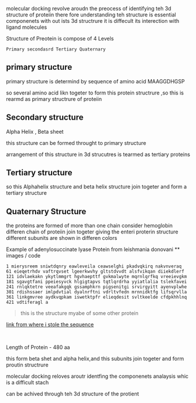 


<Navbar />
<BlogTitle title="Understanding the structure of protein" description="" />


molecular docking revolve aroudn the preocess of identifying teh 3d structure of proteiin
there fore understanding teh structure is essential componenets
with out ists 3d structrure it is diffecult its interection with ligand molecules


Structure of Preotein is compose of 4 Levels

```
Primary secondasrd Tertiary Quaternary
```
## primary structure

primary structure is determind by sequence of amino acid 
MAAGGDHGSP

so several amino acid likn togeter to form this protein structrure ,so this is rearmd as primary structrure of proteiin



## Secondary structure
Alpha Helix , Beta sheet 

this structure can be formed throught to primary structure

arrangement of this structure in 3d strucutres is tearmed as tertiary proteins


## Tertiary structure

so this Alphahelix structure and beta helix structure join togeter and form a tertiary structure

## Quaternary Structure

the proteins are formed of more than one chain consider hemoglobin 
differen chain of proteiin join togeter giving the enteri proterin structure
different subunits are shown in differen colors



Example of adenylosuccinate lyase Protein from leishmania donovani
** images / code




```
1 mierysreem sniwtdqnry eawleveila ceawselghi pkadvqkirq nakvnveraq
61 eieqetrhdv vaftrqvset lgeerkwvhy gltstdvvdt alsfvikqan diiekdlerf
121 idvlaekakn ykytlmmgrt hgvhaepttf gvkmalwyte mqrnlqrfkq vreeievgkm
181 sgavgtfani ppeiesyvck hlgigtapvs tqtlqrdrha yyiatlalia tslekfavei
241 rnlqktetre veeafakgqk gssamphkrn pigsenitgi srvirgyitt ayenvplwhe
301 rdishssaer imlpdvtial dyalnrftni vdrltvfedn mrnnidktfg lifsqrvlla
361 linkgmvree aydkvqpkam iswetktpfr elieqdesit svltkeelde cfdpkhhlnq
421 vdtiferagl a
```
> this is the structure myabe of some other protein

[link from where i stole the sequence](https://www.ncbi.nlm.nih.gov/protein/WP_000572878.1#sequence_WP_000572878.1)

&nbsp;

Length of Protein - 480 aa

this form beta shet and alpha helix,and this subunits join togeter and form proutin structrure




molecular docking reloves aroutr identfing the componenets analaysis whic is a difficult stach 

can be achived through teh 3d structure of the protient

